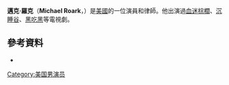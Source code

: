 {{Infobox person
|name = Michael Roark
|image = 
|caption = 
|birth_name = Michael Sean Roark
|birth_date = {{birth date and age|mf=yes|1983|5|9}}
|birth_place = 美國[[紹姆堡_(伊利諾州)|紹姆堡 (伊利諾州)]]
|occupation = 演員，律師
|yearsactive = 2006–現在}}
'''邁克·羅克'''（'''Michael Roark'''，{{bd|1983年|5月9日}}）是[[美國|美國]]的一位演員和律師。他出演過[[血迷棕櫚|血迷棕櫚]]、[[沉睡谷|沉睡谷]]、[[黑吃黑|黑吃黑]]等電視劇。
==參考資料==
*{{IMDb name|3042854|Michael Roark}}
[[Category:美国男演员|Category:美国男演员]]